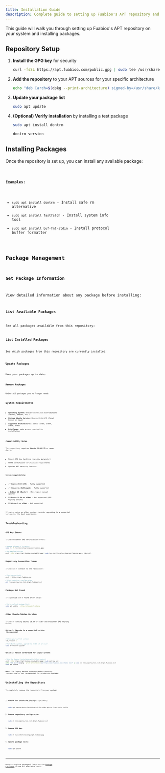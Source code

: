 ```yaml
---
title: Installation Guide
description: Complete guide to setting up Fuabioo's APT repository and installing packages
---
```



This guide will walk you through setting up Fuabioo's APT repository on your system and installing packages.

## Repository Setup

<Steps>

1. **Install the GPG key** for security

   ```sh
   curl -fsSL https://apt.fuabioo.com/public.gpg | sudo tee /usr/share/keyrings/apt.fuabioo.gpg > /dev/null
   ```

2. **Add the repository** to your APT sources for your specific architecture

   ```sh
   echo "deb [arch=$(dpkg --print-architecture) signed-by=/usr/share/keyrings/apt.fuabioo.gpg] https://apt.fuabioo.com stable main" | sudo tee /etc/apt/sources.list.d/apt.fuabioo.list
   ```

3. **Update your package list**

   ```sh
   sudo apt update
   ```

4. **(Optional) Verify installation** by installing a test package

   ```sh
   sudo apt install dontrm
   ```

   ```sh
   dontrm version
   ```

</Steps>

## Installing Packages

Once the repository is set up, you can install any available package:

<Code code="sudo apt install <package-name>" lang="bash" />

**Examples:**
- `sudo apt install dontrm` - Install safe rm alternative  
- `sudo apt install fastfetch` - Install system info tool
- `sudo apt install buf-fmt-stdin` - Install protocol buffer formatter

## Package Management

### Get Package Information
View detailed information about any package before installing:
<Code code="apt show <package-name>" lang="bash" />

### List Available Packages  
See all packages available from this repository:
<Code code="apt list | grep fuabioo" lang="bash" />

### List Installed Packages  
See which packages from this repository are currently installed:
<Code code="apt list --installed | grep fuabioo" lang="bash" />

### Update Packages
Keep your packages up to date:
<Code code="sudo apt update && sudo apt upgrade" lang="bash" />

### Remove Packages
Uninstall packages you no longer need:
<Code code="sudo apt remove <package-name>" lang="bash" />

## System Requirements

- **Operating System:** Debian-based Linux distributions (Ubuntu, Debian, etc.)
- **Minimum Ubuntu Version:** Ubuntu 20.04 LTS (Focal Fossa) or newer
- **Supported Architectures:** amd64, arm64, armhf, armv6, armv7
- **Privileges:** sudo access required for installation

### Compatibility Notes

This repository requires **Ubuntu 20.04 LTS** or newer due to:
- Modern GPG key handling (`signed-by` parameter)
- HTTPS certificate verification requirements
- Updated APT security features

**System Compatibility:**
- ✅ **Ubuntu 20.04 LTS+** - Fully supported
- ✅ **Debian 11 (Bullseye)+** - Fully supported
- ⚠️ **Debian 10 (Buster)** - May require manual updates
- ❌ **Ubuntu 18.04 or older** - Not supported (GPG keyring issues)
- ❌ **Debian 9 or older** - Not supported

If you're using an older system, consider upgrading to a supported version for the best experience.

## Troubleshooting

### GPG Key Issues
If you encounter GPG verification errors:
```sh
# Remove old key if it exists
sudo rm -f /usr/share/keyrings/apt.fuabioo.gpg

# Re-download the key
curl -fsSL https://apt.fuabioo.com/public.gpg | sudo tee /usr/share/keyrings/apt.fuabioo.gpg > /dev/null
```

### Repository Connection Issues
If you can't connect to the repository:
```sh
# Test connectivity
curl -I https://apt.fuabioo.com

# Check repository configuration
cat /etc/apt/sources.list.d/apt.fuabioo.list
```

### Package Not Found
If a package isn't found after setup:
```sh
# Force refresh package lists
sudo apt update --allow-releaseinfo-change
```

### Older Ubuntu/Debian Versions
If you're running Ubuntu 18.04 or older and encounter GPG keyring errors:

**Option 1: Upgrade to a supported version (Recommended)**
```sh
# Check your current version
lsb_release -a

# For Ubuntu systems, upgrade to 20.04 LTS or newer
sudo do-release-upgrade
```

**Option 2: Manual workaround for legacy systems**
```sh
# Use the legacy trusted.gpg method (less secure)
curl -fsSL https://apt.fuabioo.com/public.gpg | sudo apt-key add -
echo "deb [arch=$(dpkg --print-architecture)] https://apt.fuabioo.com stable main" | sudo tee /etc/apt/sources.list.d/apt.fuabioo.list
sudo apt update
```

**Note:** The legacy method bypasses modern security features and is not recommended for production systems.

## Uninstalling the Repository

To completely remove the repository from your system:

1. **Remove all installed packages** (optional):
   ```sh
   sudo apt remove dontrm fastfetch buf-fmt-stdin php-cs-fixer-stdin stella
   ```

2. **Remove repository configuration**:
   ```sh
   sudo rm /etc/apt/sources.list.d/apt.fuabioo.list
   ```

3. **Remove GPG key**:
   ```sh
   sudo rm /usr/share/keyrings/apt.fuabioo.gpg
   ```

4. **Update package lists**:
   ```sh
   sudo apt update
   ```

---

Ready to explore packages? Check out the [Package Catalogue](/packages/) to see all available tools!
